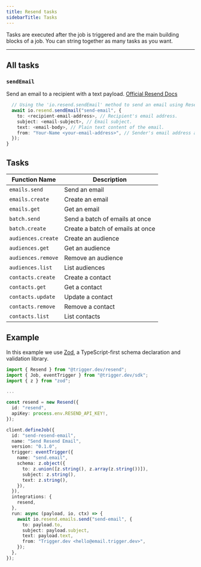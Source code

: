 ```yaml
---
title: Resend tasks
sidebarTitle: Tasks
---
```


Tasks are executed after the job is triggered and are the main building blocks of a job. You can string together as many tasks as you want.

---

## All tasks

### `sendEmail`

Send an email to a recipient with a text payload. [Official Resend Docs](https://resend.com/docs/api-reference/emails/send-email)

```ts example.ts
  // Using the 'io.resend.sendEmail' method to send an email using Resend.
  await io.resend.sendEmail("send-email", {
    to: <recipient-email-address>, // Recipient's email address.
    subject: <email-subject>, // Email subject.
    text: <email-body>, // Plain text content of the email.
    from: "Your-Name <your-email-address>", // Sender's email address and name.
  });
}
```

## Tasks

| Function Name      | Description                      |
| ------------------ | -------------------------------- |
| `emails.send`      | Send an email                    |
| `emails.create`    | Create an email                  |
| `emails.get`       | Get an email                     |
| `batch.send`       | Send a batch of emails at once   |
| `batch.create`     | Create a batch of emails at once |
| `audiences.create` | Create an audience               |
| `audiences.get`    | Get an audience                  |
| `audiences.remove` | Remove an audience               |
| `audiences.list`   | List audiences                   |
| `contacts.create`  | Create a contact                 |
| `contacts.get`     | Get a contact                    |
| `contacts.update`  | Update a contact                 |
| `contacts.remove`  | Remove a contact                 |
| `contacts.list`    | List contacts                    |

## Example

In this example we use [Zod](/documentation/guides/zod), a TypeScript-first schema declaration and validation library.

```ts
import { Resend } from "@trigger.dev/resend";
import { Job, eventTrigger } from "@trigger.dev/sdk";
import { z } from "zod";

...

const resend = new Resend({
  id: "resend",
  apiKey: process.env.RESEND_API_KEY!,
});

client.defineJob({
  id: "send-resend-email",
  name: "Send Resend Email",
  version: "0.1.0",
  trigger: eventTrigger({
    name: "send.email",
    schema: z.object({
      to: z.union([z.string(), z.array(z.string())]),
      subject: z.string(),
      text: z.string(),
    }),
  }),
  integrations: {
    resend,
  },
  run: async (payload, io, ctx) => {
    await io.resend.emails.send("send-email", {
      to: payload.to,
      subject: payload.subject,
      text: payload.text,
      from: "Trigger.dev <hello@email.trigger.dev>",
    });
  },
});
```
